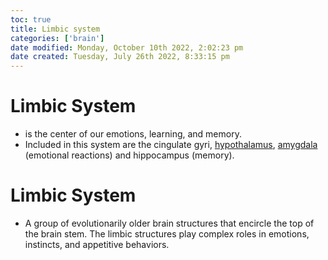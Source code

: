 ```yaml
---
toc: true
title: Limbic system
categories: ['brain']
date modified: Monday, October 10th 2022, 2:02:23 pm
date created: Tuesday, July 26th 2022, 8:33:15 pm
---
```


# Limbic System
- is the center of our emotions, learning, and memory.
- Included in this system are the cingulate gyri, [hypothalamus](Hypothalamus.qmd), [amygdala](Amygdala.qmd) (emotional reactions) and hippocampus (memory).

# Limbic System
- A group of evolutionarily older brain structures that encircle the top of the brain stem. The limbic structures play complex roles in emotions, instincts, and appetitive behaviors.




